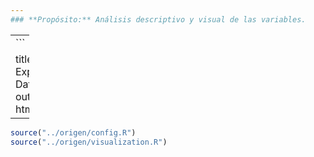 ```yaml
---
### **Propósito:** Análisis descriptivo y visual de las variables.
```
---
```

title: "03 - Exploratory Data Analysis"
output: html_document
---

```r
source("../origen/config.R")
source("../origen/visualization.R")
```

